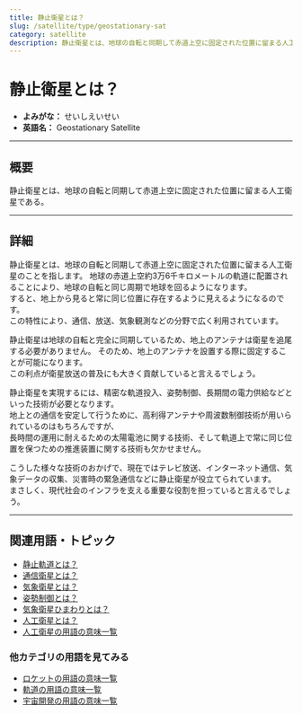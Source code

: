 ```yaml
---
title: 静止衛星とは？
slug: /satellite/type/geostationary-sat
category: satellite
description: 静止衛星とは、地球の自転と同期して赤道上空に固定された位置に留まる人工衛星である。
---
```



<Head>
  <script type="application/ld+json">
    {`{
      "@context": "https://schema.org",
      "@type": "DefinedTerm",
      "name": "静止衛星とは？",
      "inDefinedTermSet": "https://www.space-portal.org",
      "termCode": "satellite/type/geostationary-satellite",
      "description": "静止衛星とは、地球の自転と同期して赤道上空に固定された位置に留まる人工衛星である。",
      "url": "https://www.space-portal.org/docs/satellite/type/geostationary-satellite"
    }`}
  </script>
</Head>

# 静止衛星とは？

- **よみがな：** せいしえいせい  
- **英語名：** Geostationary Satellite  

---

## 概要

静止衛星とは、地球の自転と同期して赤道上空に固定された位置に留まる人工衛星である。

---

## 詳細

静止衛星とは、地球の自転と同期して赤道上空に固定された位置に留まる人工衛星のことを指します。
地球の赤道上空約3万6千キロメートルの軌道に配置されることにより、地球の自転と同じ周期で地球を回るようになります。  
すると、地上から見ると常に同じ位置に存在するように見えるようになるのです。  
この特性により、通信、放送、気象観測などの分野で広く利用されています。  

静止衛星は地球の自転と完全に同期しているため、地上のアンテナは衛星を追尾する必要がありません。
そのため、地上のアンテナを設置する際に固定することが可能になります。  
この利点が衛星放送の普及にも大きく貢献していると言えるでしょう。
 
静止衛星を実現するには、精密な軌道投入、姿勢制御、長期間の電力供給などといった技術が必要となります。  
地上との通信を安定して行うために、高利得アンテナや周波数制御技術が用いられているのはもちろんですが、  
長時間の運用に耐えるための太陽電池に関する技術、そして軌道上で常に同じ位置を保つための推進装置に関する技術も欠かせません。   

こうした様々な技術のおかげで、現在ではテレビ放送、インターネット通信、気象データの収集、災害時の緊急通信などに静止衛星が役立てられています。  
まさしく、現代社会のインフラを支える重要な役割を担っていると言えるでしょう。  

---

## 関連用語・トピック

- [静止軌道とは？](/docs/orbit/type/geostationary-orbit/)  
- [通信衛星とは？](/docs/satellite/type/communication-satellite/)  
- [気象衛星とは？](/docs/satellite/type/weather-sat/)  
- [姿勢制御とは？](/docs/control/technology/attitude-control/)  
- [気象衛星ひまわりとは？](/docs/satellite/index/himawari/)
- [人工衛星とは？](/docs/satellite/satellite/)
- [人工衛星の用語の意味一覧](/docs/category/satellite/)

### 他カテゴリの用語を見てみる
- [ロケットの用語の意味一覧](/docs/category/rocket/)
- [軌道の用語の意味一覧](/docs/category/orbit/)
- [宇宙開発の用語の意味一覧](/docs/category/glossary/)
